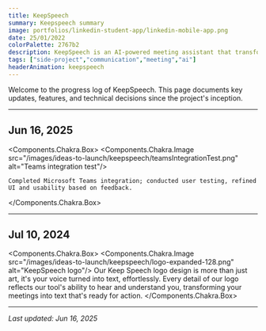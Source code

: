 ```yaml
---
title: KeepSpeech
summary: Keepspeech summary
image: portfolios/linkedin-student-app/linkedin-mobile-app.png
date: 25/01/2022
colorPalette: 2767b2
description: KeepSpeech is an AI-powered meeting assistant that transforms spoken conversations into actionable insights.
tags: ["side-project","communication","meeting","ai"]
headerAnimation: keepspeech
---
```


Welcome to the progress log of KeepSpeech. This page documents key updates, features, and technical decisions since the project's inception.

---

## Jun 16, 2025

<Components.Chakra.Box>
    <Components.Chakra.Image
        src="/images/ideas-to-launch/keepspeech/teamsIntegrationTest.png"
        alt="Teams integration test"/>

    Completed Microsoft Teams integration; conducted user testing, refined UI and usability based on feedback.
</Components.Chakra.Box>

---

## Jul 10, 2024

<Components.Chakra.Box>
    <Components.Chakra.Image
        src="/images/ideas-to-launch/keepspeech/logo-expanded-128.png"
        alt="KeepSpeech logo"/>
    Our Keep Speech logo design is more than just art, it's your voice turned into text, effortlessly. Every detail of
    our logo reflects our tool's ability to hear and understand you, transforming your meetings into text that's ready
    for action.
</Components.Chakra.Box>



---


_Last updated: Jun 16, 2025_
